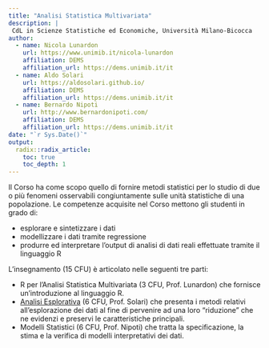 ```yaml
---
title: "Analisi Statistica Multivariata"
description: |
 CdL in Scienze Statistiche ed Economiche, Università Milano-Bicocca
author:
  - name: Nicola Lunardon
    url: https://www.unimib.it/nicola-lunardon
    affiliation: DEMS
    affiliation_url: https://dems.unimib.it/it
  - name: Aldo Solari
    url: https://aldosolari.github.io/
    affiliation: DEMS
    affiliation_url: https://dems.unimib.it/it
  - name: Bernardo Nipoti
    url: http://www.bernardonipoti.com/
    affiliation: DEMS
    affiliation_url: https://dems.unimib.it/it
date: "`r Sys.Date()`"
output:
  radix::radix_article:
    toc: true
    toc_depth: 1
---
```


Il Corso ha come scopo quello di fornire metodi statistici per lo studio di due o più fenomeni osservabili congiuntamente sulle unità statistiche di una popolazione.
Le competenze acquisite nel Corso mettono gli studenti in grado di:

* esplorare e sintetizzare i dati
* modellizzare i dati tramite regressione
* produrre ed interpretare l'output di analisi di dati reali effettuate tramite il linguaggio R

L'insegnamento (15 CFU) è articolato nelle seguenti tre parti:

* R per l'Analisi Statistica Multivariata (3 CFU, Prof. Lunardon) che fornisce un'introduzione al linguaggio R. 
* [Analisi Esplorativa](https://aldosolari.github.io/AE/) (6 CFU, Prof. Solari) che presenta i metodi relativi all’esplorazione dei dati al fine di pervenire ad una loro "riduzione" che ne evidenzi e preservi le caratteristiche principali. 
* Modelli Statistici (6 CFU, Prof. Nipoti) che tratta la specificazione, la stima e la verifica di modelli interpretativi dei dati. 




